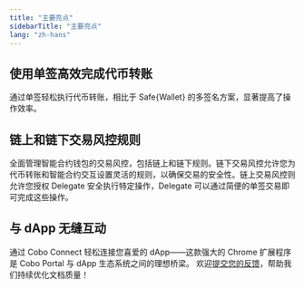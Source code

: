 ```yaml
---
title: "主要亮点"
sidebarTitle: "主要亮点"
lang: "zh-hans"
---
```


## 使用单签高效完成代币转账
通过单签轻松执行代币转账，相比于 Safe&#123;Wallet&#125; 的多签名方案，显著提高了操作效率。

## 链上和链下交易风控规则
全面管理智能合约钱包的交易风控，包括链上和链下规则。链下交易风控允许您为代币转账和智能合约交互设置灵活的规则，以确保交易的安全性。链上交易风控则允许您授权 Delegate 安全执行特定操作，Delegate 可以通过简便的单签交易即可完成这些操作。

## 与 dApp 无缝互动
通过 Cobo Connect 轻松连接您喜爱的 dApp——这款强大的 Chrome 扩展程序是 Cobo Portal 与 dApp 生态系统之间的理想桥梁。
<Tip>欢迎[提交您的反馈](https://forms.zohopublic.com/cobo/form/DocumentFeedbackForm/formperma/QvLOhxJv1_JMsJ-1dleZ8Itb_7rzN-LtgvsDdxosoVI?referrername=manuals)，帮助我们持续优化文档质量！</Tip>